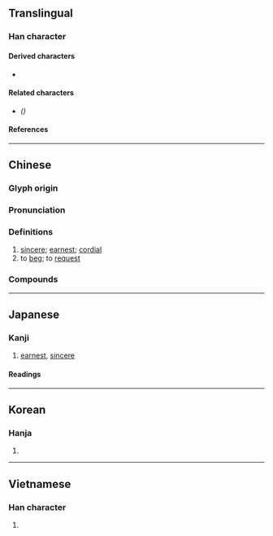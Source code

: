 {{also|恳}}
{{character info/new}}
==Translingual==

===Han character===
{{Han char|rn=61|rad=心|as=13|sn=17|four=27333|canj=BVP|ids=⿱貇心}}

====Derived characters====
* {{l|mul|[[𡄩]], [[𧄅]]}}

====Related characters====
* {{l|mul|[[恳]]}} ''({{w|Simplified Chinese}})''

====References====
{{Han ref|kx=0405.180|dkj=11326|dj=0745.280|hdz=42358.120|uh=61C7}}

----

==Chinese==
{{zh-forms|s=恳}}

===Glyph origin===
{{Han etym}}

===Pronunciation===
{{zh-pron
|m=kěn
|c=han2
|mn=khún
|mc=y
|oc=y
|cat=a,v
}}

===Definitions===
{{zh-hanzi}}

# [[sincere]]; [[earnest]]; [[cordial]]
# to [[beg]]; to [[request]]

===Compounds===
{{zh-der|乞懇|勤懇|哀懇|奉懇|婚姻懇談|情詞懇切|懇切|懇到|懇悃|懇懇|懇摯|懇求|懇至|懇親|懇親會|懇言|懇託|懇談|懇請|懇辭|懇願|拜懇|敬懇者|精懇|累懇|茲懇者|誠懇|諄懇}}

----

==Japanese==

===Kanji===
{{ja-kanji|grade=c|rs=心13}}

# [[earnest]], [[sincere]]

====Readings====
{{ja-readings
|goon=こん
|kanon=こん
|kun=ねんご-ろ
}}

----

==Korean==

===Hanja===
{{ko-hanja|hangeul=간|eumhun=|rv=gan|mr=kan|y=kan}}

# {{defn|lang=ko|sort=心13}}

----

==Vietnamese==

===Han character===
{{vi-hantu|rs=心13|khấn}}

# {{defn|lang=vi|sort=心13}}
